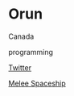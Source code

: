 # Orun

<Location>

Canada

</Location>

<Skills>

programming

</Skills>

<Personal>

[Twitter](https://twitter.com/OrunBot)

</Personal>



<Games>

[Melee Spaceship](http://www.meleespaceship.com)

</Games>

